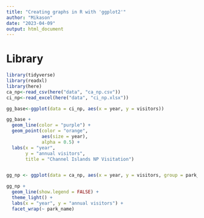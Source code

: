 ```yaml
---
title: "Creating graphs in R with 'ggplot2'"
author: "Mikason"
date: "2023-04-09"
output: html_document
---
```


# Library
```r

library(tidyverse) 
library(readxl)
library(here)
ca_np<-read_csv(here("data", "ca_np.csv"))
ci_np<-read_excel(here("data", "ci_np.xlsx"))
```

```r
gg_base<-ggplot(data = ci_np, aes(x = year, y = visitors))

gg_base +
  geom_line(color = "purple") +
  geom_point(color = "orange",
             aes(size = year),
             alpha = 0.5) +
  labs(x = "year", 
       y = "annual visitors",
       title = "Channel Islands NP Visitation")


gg_np <- ggplot(data = ca_np, aes(x = year, y = visitors, group = park_name))

gg_np +
  geom_line(show.legend = FALSE) +
  theme_light() + 
  labs(x = "year", y = "annual visitors") +
  facet_wrap(~ park_name)

```